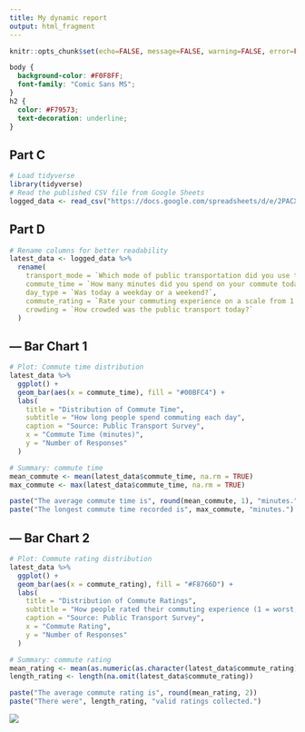```yaml
---
title: My dynamic report
output: html_fragment
---
```


```r
knitr::opts_chunk$set(echo=FALSE, message=FALSE, warning=FALSE, error=FALSE)

```

```css
body {
  background-color: #F0F8FF;  
  font-family: "Comic Sans MS";  
}
h2 {
  color: #F79573;  
  text-decoration: underline;  
}
```

## Part C 
```r
# Load tidyverse
library(tidyverse)
# Read the published CSV file from Google Sheets
logged_data <- read_csv("https://docs.google.com/spreadsheets/d/e/2PACX-1vQkoaZFMThLW3Oqnfglewth8lXEt3Ip31dbmbzfREn9BJh1t5LT37sSSuy3h8JfRsQL-8JLou9MCCr3/pub?gid=2012210349&single=true&output=csv")
```

## Part D
```r
# Rename columns for better readability
latest_data <- logged_data %>%
  rename(
    transport_mode = `Which mode of public transportation did you use today?`,
    commute_time = `How many minutes did you spend on your commute today?`,
    day_type = `Was today a weekday or a weekend?`,
    commute_rating = `Rate your commuting experience on a scale from 1 to 5`,
    crowding = `How crowded was the public transport today?`
  )
```

## --- Bar Chart 1

```r

# Plot: Commute time distribution
latest_data %>%
  ggplot() +
  geom_bar(aes(x = commute_time), fill = "#00BFC4") +
  labs(
    title = "Distribution of Commute Time",
    subtitle = "How long people spend commuting each day",
    caption = "Source: Public Transport Survey",
    x = "Commute Time (minutes)",
    y = "Number of Responses"
  )

# Summary: commute time
mean_commute <- mean(latest_data$commute_time, na.rm = TRUE)
max_commute <- max(latest_data$commute_time, na.rm = TRUE)

paste("The average commute time is", round(mean_commute, 1), "minutes.")
paste("The longest commute time recorded is", max_commute, "minutes.")
```

## --- Bar Chart 2
```r
# Plot: Commute rating distribution
latest_data %>%
  ggplot() +
  geom_bar(aes(x = commute_rating), fill = "#F8766D") +
  labs(
    title = "Distribution of Commute Ratings",
    subtitle = "How people rated their commuting experience (1 = worst, 5 = best)",
    caption = "Source: Public Transport Survey",
    x = "Commute Rating",
    y = "Number of Responses"
  )

# Summary: commute rating
mean_rating <- mean(as.numeric(as.character(latest_data$commute_rating)), na.rm = TRUE)
length_rating <- length(na.omit(latest_data$commute_rating))

paste("The average commute rating is", round(mean_rating, 2))
paste("There were", length_rating, "valid ratings collected.")

```


![](https://c.tenor.com/-qBsG1HwR4oAAAAC/tenor.gif)
